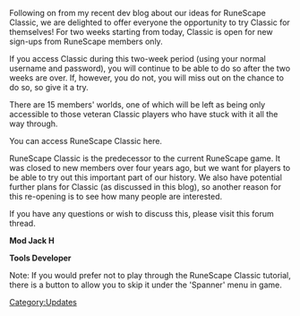{{Update|date = 11 November 2009}}

Following on from my recent dev blog about our ideas for RuneScape Classic, we are delighted to offer everyone the opportunity to try Classic for themselves! For two weeks starting from today, Classic is open for new sign-ups from RuneScape members only.

If you access Classic during this two-week period (using your normal username and password), you will continue to be able to do so after the two weeks are over. If, however, you do not, you will miss out on the chance to do so, so give it a try.

There are 15 members' worlds, one of which will be left as being only accessible to those veteran Classic players who have stuck with it all the way through.

You can access RuneScape Classic here.

RuneScape Classic is the predecessor to the current RuneScape game. It was closed to new members over four years ago, but we want for players to be able to try out this important part of our history. We also have potential further plans for Classic (as discussed in this blog), so another reason for this re-opening is to see how many people are interested.

If you have any questions or wish to discuss this, please visit this forum thread.

'''Mod Jack H'''

'''Tools Developer'''

Note: If you would prefer not to play through the RuneScape Classic tutorial, there is a button to allow you to skip it under the 'Spanner' menu in game.
[[Category:Updates]]
